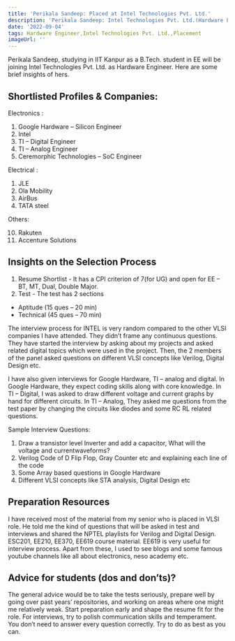 ```yaml
---
title: 'Perikala Sandeep: Placed at Intel Technologies Pvt. Ltd.'
description: 'Perikala Sandeep: Intel Technologies Pvt. Ltd.(Hardware Engineer)'
date: '2022-09-04'
tags: Hardware Engineer,Intel Technologies Pvt. Ltd.,Placement
imageUrl: ''
---
```


Perikala Sandeep, studying in IIT Kanpur as a B.Tech. student in EE will be joining Intel Technologies Pvt. Ltd. as Hardware Engineer. Here are some brief
insights of hers.

## Shortlisted Profiles & Companies:
Electronics :
1. Google Hardware – Silicon Engineer
2. Intel
3. TI – Digital Engineer
4. TI – Analog Engineer
5. Ceremorphic Technologies – SoC Engineer

Electrical :

1. JLE
7. Ola Mobility
8. AirBus
9. TATA steel

Others:

10. Rakuten
11. Accenture Solutions

## Insights on the Selection Process
1. Resume Shortlist - It has a CPI criterion of 7(for UG) and open for EE – BT, MT, Dual, Double Major.
2. Test - The test has 2 sections
- Aptitude (15 ques – 20 min)
- Technical (45 ques – 70 min)

The interview process for INTEL is very random compared to the other VLSI companies I have attended. They didn’t frame any continuous questions. They have started the interview by asking about my projects and asked related digital topics which were used in the project. Then, the 2 members of the panel asked questions on different VLSI concepts like Verilog, Digital Design etc.

I have also given interviews for Google Hardware, TI – analog and digital. In Google Hardware, they expect coding skills along with core knowledge. In TI – Digital, I was asked to draw different voltage and current graphs by hand for different circuits. In TI – Analog, They asked me questions from the test paper by changing the circuits like diodes and some RC RL related questions.

Sample Interview Questions:

1. Draw a transistor level Inverter and add a capacitor, What will the voltage and currentwaveforms?
2. Verilog Code of D Flip Flop, Gray Counter etc and explaining each line of the code
3. Some Array based questions in Google Hardware
4. Different VLSI concepts like STA analysis, Digital Design etc

##  Preparation Resources
I have received most of the material from my senior who is placed in VLSI role. He told me the kind of questions that will be asked in test and interviews and shared the NPTEL playlists for Verilog and Digital Design. ESC201, EE210, EE370, EE619 course material. EE619 is very useful for interview process. Apart from these, I used to see blogs and some famous youtube channels like all about electronics, neso academy etc.

## Advice for students (dos and don’ts)? 
The general advice would be to take the tests seriously, prepare well by going over past years’ repositories, and working on areas where one might me relatively weak. Start preparation early and shape the resume fit for the role. For interviews, try to polish communication skills and temperament. You don’t need to answer every question correctly. Try to do as best as you can.

